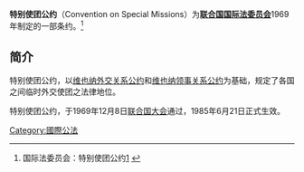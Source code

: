 
'''特别使团公约'''（Convention on Special Missions）为'''[[联合国|联合国]][[联合国|国际法委员会]]'''1969年制定的一部条约。<ref>国际法委员会：特别使团公约[http://www.un.org/chinese/law/ilc/special_missions.htm] {{Wayback|url=http://www.un.org/chinese/law/ilc/special_missions.htm |date=20150630012728 }}</ref>

== 简介 ==

特别使团公约，以[[维也纳外交关系公约|维也纳外交关系公约]]和[[维也纳领事关系公约|维也纳领事关系公约]]为基础，规定了各国之间临时外交使团之法律地位。

特别使团公约，于1969年12月8日[[联合国大会|联合国大会]]通过，1985年6月21日正式生效。

[[Category:國際公法|Category:國際公法]]